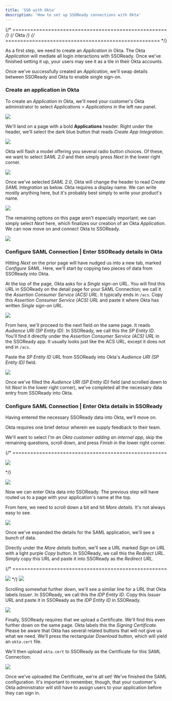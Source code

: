 ```yaml
---
title: 'SSO with Okta'
description: 'How to set up SSOReady connections with Okta'
--- 
```


{/* ==================================================== */}
{/*                       Okta                           */}
{/* ==================================================== */}

As a first step, we need to create an *Application* in Okta. The Okta *Application* will mediate all login interactions with SSOReady. Once we've finished setting it up, your users may see it as a tile in their Okta accounts.

Once we've successfully created an *Application*, we'll swap details between SSOReady and Okta to enable single sign-on.
<Steps>
### Create an application in Okta

To create an *Application* in Okta, we'll need your customer's Okta administrator to select *Applications* > *Applications* in the left nav panel.

<Frame caption="Selecting Applications > Applications from the left navigation panel">
  <img src="/docs/assets/idp-assets/okta/okta0.png" />
</Frame>

We'll land on a page with a bold **Applications** header. Right under the header, we'll select the dark blue button that reads *Create App Integration*. 
<Frame caption="Instructing Okta to create an app integration">
  <img src="/docs/assets/idp-assets/okta/okta1.png" />

Okta will flash a model offering you several radio button choices. Of these, we want to select *SAML 2.0* and then simply press *Next* in the lower right corner.  
</Frame>

<Frame caption="Telling Okta we want our integration to use SAML 2.0">
  <img src="/docs/assets/idp-assets/okta/okta2.png" />
</Frame>

Once we've selected *SAML 2.0*, Okta will change the header to read *Create SAML Integration* as below. Okta requires a display name. We can write mostly anything here, but it's probably best simply to write your product's name. 

<Frame caption="Assigning your application a display name in Okta">
  <img src="/docs/assets/idp-assets/okta/okta3.png" />
</Frame>

The remaining options on this page aren't especially important; we can simply select *Next* here, which finalizes our creation of an Okta *Application*. We can now move on and connect Okta to SSOReady.

<Frame caption="Selecting Next to move on and adjust the SAML settings to match SSOReady">
  <img src="/docs/assets/idp-assets/okta/okta4.png" />
</Frame>


### Configure SAML Connection | Enter SSOReady details in Okta

Hitting *Next* on the prior page will have nudged us into a new tab, marked *Configure SAML*. Here, we'll start by copying two pieces of data from SSOReady into Okta. 

At the top of the page, Okta asks for a *Single sign-on URL*. You will find this URL in SSOReady on the detail page for your SAML Connection; we call it the *Assertion Consumer Service (ACS) URL*. It typically ends in `/acs`. Copy this *Assertion Consumer Service (ACS) URL* and paste it where Okta has written *Single sign-on URL*.

<Frame caption="Pasting the  ACS URL from SSOReady into Okta's Single sign-on URL field">
  <img src="/docs/assets/idp-assets/okta/okta5.png" />
</Frame>

From here, we'll proceed to the next field on the same page. It reads *Audience URI (SP Entity ID)*. In SSOReady, we call this the *SP Entity ID*. You'll find it directly under the *Assertion Consumer Service (ACS) URL* in the SSOReady app. It usually looks just like the ACS URL, except it does not end in `/acs`. 

Paste the *SP Entity ID* URL from SSOReady into Okta's *Audience URI (SP Entity ID)* field.


<Frame caption="Pasting the  SP Entity ID from SSOReady into Okta's Audience URI (SP Entity ID) field">
  <img src="/docs/assets/idp-assets/okta/okta6.png" />
</Frame>

Once we've filled the *Audience URI (SP Entity ID)* field (and scrolled down to hit *Next* in the lower right corner), we've completed all the necessary data entry from SSOReady into Okta.


### Configure SAML Connection | Enter Okta details in SSOReady

Having entered the necessary SSOReady data into Okta, we'll move on.  

Okta requires one brief detour wherein we supply feedback to their team. 

We'll want to select *I'm an Okta customer adding an internal app*, skip the remaining questions, scroll down, and press *Finish* in the lower right corner. 

{/* ==================================================== 

<Frame caption="placeholder caption">
  <img src="/docs/assets/idp-assets/okta/okta7.png" />
</Frame>

*/}

<Frame caption="Selecting 'I'm an Okta customer adding an internal app'">
  <img src="/docs/assets/idp-assets/okta/okta8.png" />
</Frame>

Now we can enter Okta data into SSOReady. The previous step will have routed us to a page with your application's name at the top. 

From here, we need to scroll down a bit and hit *More details*. It's not always easy to see. 

<Frame caption="Scrolling down to find the 'More details' option for the SAML application">
  <img src="/docs/assets/idp-assets/okta/okta9b.png" />
</Frame>

Once we've expanded the details for the SAML application, we'll see a bunch of data. 

Directly under the *More details* button, we'll see a URL marked *Sign on URL* with a light purple *Copy* button. In SSOReady, we call this the *Redirect URL*. Simply copy this URL and paste it into SSOReady as the *Redirect URL*.

{/* ====================================================
<Frame caption="Placeholder caption">
  <img src="/docs/assets/idp-assets/okta/okta9.png" />
</Frame>
*/}


<Frame caption="Copying Okta's 'Sign on URL'; this will be the Redirect URL in SSOReady">
  <img src="/docs/assets/idp-assets/okta/okta10.png" />
</Frame>

Scrolling somewhat further down, we'll see a similar line for a URL that Okta labels *Issuer*. In SSOReady, we call this the *IDP Entity ID*. Copy this *Issuer* URL and paste it in SSOReady as the *IDP Entity ID* in SSOReady.
<Frame caption="Copying Okta's 'Issuer' URL; this will be the IDP Entity ID in SSOReady">
  <img src="/docs/assets/idp-assets/okta/okta11.png" />
</Frame>

Finally, SSOReady requires that we upload a Certificate. We'll find this even further down on the same page. Okta labels this the *Signing Certificate.* Please be aware that Okta has several related buttons that will not give us what we need. We'll press the rectangular *Download* button, which will yield an `okta.cert` file. 

We'll then upload `okta.cert` to SSOReady as the Certificate for this SAML Connection.

<Frame caption="Downloading Okta.cert from Okta's SAML configuration page">
  <img src="/docs/assets/idp-assets/okta/okta12.png" />
</Frame>
 
 Once we've uploaded the Certificate, we're all set! We've finished the SAML configuration. It's important to remember, though, that your customer's Okta administrator will still have to assign users to your application before they can sign in. 


</Steps>